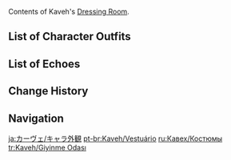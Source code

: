 {{CharacterTabs}}
Contents of Kaveh's [[Dressing Room]].

==List of Character Outfits==
{{Outfits by Category Table|Kaveh Outfits|nocharacter=1}}

==List of Echoes==
{{Echoes by Category Table|Kaveh Echoes|nocharacter=1}}

==Change History==
{{Change History|3.6}}

==Navigation==
{{Character Navbox|Dressing Room}}

[[ja:カーヴェ/キャラ外観]]
[[pt-br:Kaveh/Vestuário]]
[[ru:Кавех/Костюмы]]
[[tr:Kaveh/Giyinme Odası]]